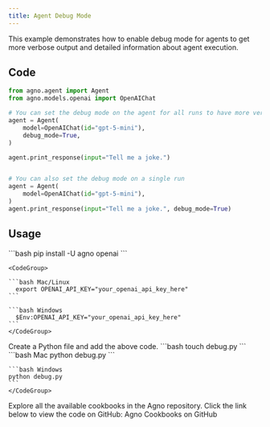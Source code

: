```yaml
---
title: Agent Debug Mode
---
```


This example demonstrates how to enable debug mode for agents to get more verbose output and detailed information about agent execution.

## Code

```python debug.py
from agno.agent import Agent
from agno.models.openai import OpenAIChat

# You can set the debug mode on the agent for all runs to have more verbose output
agent = Agent(
    model=OpenAIChat(id="gpt-5-mini"),
    debug_mode=True,
)

agent.print_response(input="Tell me a joke.")


# You can also set the debug mode on a single run
agent = Agent(
    model=OpenAIChat(id="gpt-5-mini"),
)
agent.print_response(input="Tell me a joke.", debug_mode=True)
```

## Usage

<Steps>
  <Snippet file="create-venv-step.mdx" />

  <Step title="Install libraries">
    ```bash
    pip install -U agno openai
    ```
  </Step>
  <Step title="Export your OpenAI API key">

    <CodeGroup>

    ```bash Mac/Linux
      export OPENAI_API_KEY="your_openai_api_key_here"
    ```

    ```bash Windows
      $Env:OPENAI_API_KEY="your_openai_api_key_here"
    ```
    </CodeGroup> 
  </Step>

  <Step title="Create a Python file">
    Create a Python file and add the above code.
    ```bash
    touch debug.py
    ```
  </Step>

  <Step title="Run Agent">
    <CodeGroup>
    ```bash Mac
    python debug.py
    ```
    
    ```bash Windows
    python debug.py
    ```
    </CodeGroup>
  </Step>

  <Step title="Find All Cookbooks">
  Explore all the available cookbooks in the Agno repository. Click the link below to view the code on GitHub:

  <Link href="https://github.com/agno-agi/agno/tree/main/cookbook/agents/other" target="_blank">
    Agno Cookbooks on GitHub
  </Link>
</Step>
</Steps>